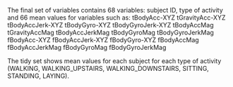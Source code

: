 The final set of variables contains 68 variables: subject ID, type of activity and 66 mean values for variables such as:
tBodyAcc-XYZ
tGravityAcc-XYZ
tBodyAccJerk-XYZ
tBodyGyro-XYZ
tBodyGyroJerk-XYZ
tBodyAccMag
tGravityAccMag
tBodyAccJerkMag
tBodyGyroMag
tBodyGyroJerkMag
fBodyAcc-XYZ
fBodyAccJerk-XYZ
fBodyGyro-XYZ
fBodyAccMag
fBodyAccJerkMag
fBodyGyroMag
fBodyGyroJerkMag

The tidy set shows mean values for each subject for each type of activity (WALKING, WALKING_UPSTAIRS, WALKING_DOWNSTAIRS, SITTING, STANDING, LAYING). 
